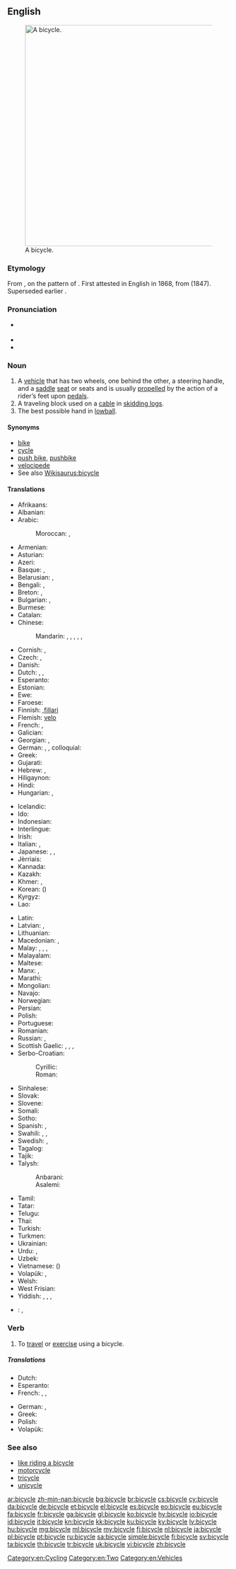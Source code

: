 ==English==
{{wikipedia}}
[[File:Bycicle diagram.svg|thumb|500px|right|A bicycle.]]

===Etymology===
From {{prefix|bi|gloss1=two|sort=cycle}} {{etyl|grc|en}} {{term|κύκλος||circle, wheel|tr=kuklos|lang=grc|sc=polytonic}}, on the pattern of {{term|tricycle|lang=en}}. First attested in English in 1868, from {{etyl|fr|en}} {{term|bicyclette|lang=fr}} (1847). Superseded earlier {{term|velocipede|lang=en}}.

===Pronunciation===
* {{a|US}} {{IPA|[ˈbɑɪ.sɪ.kl̩]}}
* {{audio|en-us-bicycle.ogg|Audio (US)}}
* {{audio|En-uk-a bicycle.ogg|Audio (UK)}}

===Noun===
{{en-noun}}

# A [[vehicle]] that has two wheels, one behind the other, a steering handle, and a [[saddle]] [[seat]] or seats and is usually [[propel]]led by the action of a rider’s feet upon [[pedal]]s.
# A traveling block used on a [[cable]] in [[skidding logs]].
# The best possible hand in [[lowball]].

====Synonyms====
* [[bike]] {{qualifier|colloquial}}
* [[cycle]]
* [[push bike]], [[pushbike]]
* [[velocipede]]
* See also [[Wikisaurus:bicycle]]

====Translations====
{{trans-top|vehicle}}
* Afrikaans: {{t-|af|fiets}}
* Albanian: {{t+|sq|biçikletë|f}}
* Arabic: {{t+|ar|دراجة|f|tr=darrāja}}
*: Moroccan: {{tø|ary|بشكليت|tr=bešklīt}}, {{tø|ary|بشكليطة|tr=bišklīṭa|sc=Arab}}
* Armenian: {{t-|hy|հեծանիվ|tr=heçaniv}}
* Asturian: {{t-|ast|bicicleta|f}}
* Azeri: {{t+|az|velosiped}}
* Basque: {{t+|eu|txirrindu}}, {{t+|eu|bizikleta}}
* Belarusian: {{t-|be|ровар|m|tr=róvar}}, {{t-|be|веласіпед|m|tr=vjelasipjéd|sc=Cyrl}}
* Bengali: {{t-|bn|বাইসাইকেল|tr=ba'isa'ikel|sc=Beng}}, {{t-|bn|সাইকেল|tr=sa'ikel|sc=Beng}}
* Breton: {{t-|br|bisiklet|m}}, {{t+|br|marc'h-houarn|m}}
* Bulgarian: {{t+|bg|колело|n|tr=koleló}}, {{t+|bg|велосипед|m|tr=velosipéd}}
* Burmese: {{t+|my|စက်ဘီး|tr=se' bein:|sc=Mymr}}
* Catalan: {{t+|ca|bicicleta|f}}
* Chinese:
*: Mandarin: {{t|cmn|自行車|sc=Hani}}, {{t+|cmn|自行车|tr=zìxíngchē|sc=Hani}}, {{t|cmn|腳踏車|sc=Hani}}, {{t+|cmn|脚踏车|tr=jiǎotàchē|sc=Hani}} {{qualifier|Taiwan}}, {{t|cmn|單車|sc=Hani}}, {{t|cmn|单车|tr=dānchē|sc=Hani}} {{qualifier|regional}}
* Cornish: {{t-|kw|deuros}}, {{t-|kw|dewros}}
* Czech: {{t+|cs|kolo|n}}, {{t-|cs|jizdní kolo|n}}
* Danish: {{t+|da|cykel|c}}
* Dutch: {{t+|nl|fiets|m}}, {{t+|nl|cyclo-}} {{qualifier|only used in compounds}}, {{t+|nl|rijwiel|n}} {{qualifier|usually a bicycle}}
* Esperanto: {{t-|eo|biciklo}}
* Estonian: {{t+|et|jalgratas}}
* Ewe: {{tø|ee|gasɔ}}
* Faroese: {{t+|fo|súkkla|f}}
* Finnish: {{t+|fi|polkupyörä}},[[fillari]]
* Flemish: [[velo]] {{g|m}}
* French: {{t+|fr|vélo|m}}, {{t+|fr|bicyclette|f}}
* Galician: {{t+|gl|bicicleta|f}}
* Georgian: {{t-|ka|ველოსიპედი|tr=velosipedi|sc=Geor}}, {{t-|ka|ველო|tr=velo|sc=Geor}} {{qualifier|colloquial}}
* German: {{t+|de|Fahrrad|n}}, {{t+|de|Velo|n}} {{qualifier|Switzerland}}, colloquial: {{t+|de|Drahtesel|m}}
* Greek: {{t+|el|ποδήλατο|n|tr=podílato}}
* Gujarati: {{t-|gu|સાઇકલ|tr=sā'ikal|sc=Gujr}}
* Hebrew: {{t+|he|אופניים|alt=אוֹפַנַּיִם|m-p|tr=ofanáyim}}, {{t-|he|זוג אופניים|m|alt=זוּג אוֹפַנַּיִם|tr=zug ofanáyim}}
* Hiligaynon: {{tø|hil|bisikleta}}
* Hindi: {{t+|hi|साइकिल|f|tr=sā'ikil}}
* Hungarian: {{t+|hu|kerékpár}}, 
{{t+|hu|bicikli}}
* Icelandic: {{t+|is|reiðhjól|n}}
* Ido: {{t+|io|biciklo}}
* Indonesian: {{t+|id|sepeda}}
* Interlingue: {{t-|ie|bicicle}}
* Irish: {{t+|ga|rothar|m}}
* Italian: {{t+|it|bicicletta|f}}, {{t+|it|bici|f}} {{qualifier|informal}}
* Japanese: {{t+|ja|自転車|tr=じてんしゃ, jitensha}}, {{qualifier|colloquial}} {{t-|ja|チャリンコ|tr=charinko}}, {{qualifier|abbreviation}} {{t-|ja|チャリ|tr=chari}}
* Jèrriais: {{tø|roa-jer|bike|f}}
* Kannada: {{t+|kn|ಸೈಕಲ್|tr=saikal|sc=Knda}}
* Kazakh: {{t|kk|велосипед|tr=velosïped|sc=Cyrl}}
* Khmer: {{t+|km|កង់|tr=gong|sc=Khmr}}, {{t-|km|រទេះកង់|tr=radtayh gong|sc=Khmr}}
* Korean: {{t+|ko|자전거|tr=jajeongeo|sc=Hang}} ({{t+|ko|自轉車|sc=Kore}})
* Kyrgyz: {{t-|ky|велосипед|tr=velosiped|sc=Cyrl}}
* Lao: {{t+|lo|ລົດຖີບ|tr=lot thīp|sc=Laoo}}
{{trans-mid}}
* Latin: {{t-|la|birota|f}}
* Latvian: {{t-|lv|velosipēds}}, {{t+|lv|divritenis}}
* Lithuanian: {{t-|lt|dviratis|m}}
* Macedonian: {{t-|mk|велосипед|m|tr=velosipéd}}, {{qualifier|colloquial}} {{t-|mk|точак|m|tr=tóčak}}
* Malay: {{t+|ms|basikal}}, {{t-|ms|kereta angin}}, {{t-|ms|sepeda}}, {{t-|ms|pit}}
* Malayalam: {{t+|ml|സൈക്കിൾ|tr=saikkiḷ|sc=Mlym}}
* Maltese: {{t+|mt|rota}}
* Manx: {{t-|gv|daachiarkyl}}, {{t-|gv|daawheeyl}}
* Marathi: {{t-|mr|सायकल|tr=saykal|sc=Deva}}
* Mongolian: {{t+|mn|унадаг дугуй|tr=unadag duguj|sc=Cyrl}}
* Navajo: {{tø|nv|dziʼizí}}
* Norwegian: {{t+|no|sykkel|m}}
* Persian: {{t+|fa|دوچرخه|tr=do-čarxe}}
* Polish: {{t+|pl|rower|m}}
* Portuguese: {{t+|pt|bicicleta|f}}
* Romanian: {{t+|ro|bicicletă|f}}
* Russian: {{t+|ru|велосипед|m|tr=velosipéd}}, {{t+|ru|велик|m|tr=vélik|sc=Cyrl}} {{qualifier|colloquial}}
* Scottish Gaelic: {{t-|gd|baidhsagal|m}}, {{t-|gd|rothair|m}}, {{t-|gd|rothar dà-chuibhleach|m}}, {{qualifier|colloquial}} {{t-|gd|baic|m}}
* Serbo-Croatian:
*: Cyrillic: {{t-|sh|бицикл|m}}
*: Roman: {{t-|sh|bicikl|m}}
* Sinhalese: {{t-|si|බයිසිකලය|tr=baisikalaya|sc=Sinh}}
* Slovak: {{t-|sk|bicykel|m}}
* Slovene: {{t+|sl|kolo|n}}
* Somali: {{t-|so|baskiil|m}}
* Sotho: {{t+|st|baesekele}}
* Spanish: {{t+|es|bicicleta|f}}, {{t+|es|bici|f}} {{qualifier|informal}}
* Swahili: {{t-|sw|baisikeli|c9|c10}}, {{t+|sw|baiskeli}}, {{t-|sw|baiskili}}
* Swedish: {{t+|sv|cykel|c}}, {{t+|sv|tvåhjuling|c}}
* Tagalog: {{t-|tl|bisikleta}}
* Tajik: {{t-|tg|дучарха|tr=dučarxa|sc=Cyrl}}
* Talysh:
*: Anbarani: {{tø|tly|دؤچرخه|tr=dücarxa}}
*: Asalemi: {{tø|tly|دوچرخه|tr=ducarxa|sc=fa-Arab}}
* Tamil: {{t+|ta|மிதிவண்டி|tr=mitivaṇṭi|sc=Taml}}
* Tatar: {{t-|tt|велосипед|tr=velosiped|sc=Cyrl}}
* Telugu: {{t+|te|సైకిలు|tr=saikilu}}
* Thai: {{t-|th|จักรยาน|tr=jàk-grà-yaan}}
* Turkish: {{t+|tr|bisiklet}}
* Turkmen: {{t-|tk|welosiped}}
* Ukrainian: {{t-|uk|велосипед|m|tr=velosypéd}}
* Urdu: {{t-|ur|سائیکل|f|tr=sā'ikil}}, {{t-|ur|بائیسکل|f|tr=bā'īsikal}}
* Uzbek: {{t-|uz|velosiped}}
* Vietnamese: {{t+|vi|xe đạp}} ({{t-|vi|車踏}})
* Volapük: {{t+|vo|saikul}}, {{qualifier|obsolete}} {{t-|vo|telaluib}}
* Welsh: {{t+|cy|beic|m}}
* West Frisian: {{t+|fy|fyts}}
* Yiddish: {{t-|yi|ביציקל|m|tr=bitsíkl}}, {{t-|yi|ראָווער|m|tr=róver}}, {{t-|yi|וועלאָסיפּעד|m|tr=velosipéd}}, {{t-|yi|ביציקלעט|m|tr=bitsiklét}}
{{trans-bottom}}

{{checktrans-top}}
* {{ttbc|nl}}: {{t+|nl|cyclo-}} {{qualifier|only used in compounds}}, {{t+|nl|rijwiel|n}} {{qualifier|usually a bicycle}}
{{trans-mid}}
{{trans-bottom}}

===Verb===
{{en-verb|bicycl|es}}

# To [[travel]] or [[exercise]] using a bicycle.

=====Translations=====
{{trans-top|to bicycle}}
* Dutch: {{t+|nl|fietsen}}
* Esperanto: {{t-|eo|bicikli}}
* French: {{t-|fr|faire du vélo}}, {{t-|fr|faire de la bicyclette}}, {{t-|fr|rouler à vélo}}
{{trans-mid}}
* German: {{t+|de|Rad fahren}}, {{qualifier|colloquial}} {{t+|de|radeln}}
* Greek: {{t+|el|ποδηλατώ|sc=Grek}}
* Polish: {{t+|pl|rower|m}}
* Volapük: {{t+|vo|saikulön}}
{{trans-bottom}}

===See also===
* [[like riding a bicycle]]
* [[motorcycle]]
* [[tricycle]]
* [[unicycle]]

[[Category:en:Cycling]]
[[Category:en:Two]]
[[Category:en:Vehicles]]

[[ar:bicycle]]
[[zh-min-nan:bicycle]]
[[bg:bicycle]]
[[br:bicycle]]
[[cs:bicycle]]
[[cy:bicycle]]
[[da:bicycle]]
[[de:bicycle]]
[[et:bicycle]]
[[el:bicycle]]
[[es:bicycle]]
[[eo:bicycle]]
[[eu:bicycle]]
[[fa:bicycle]]
[[fr:bicycle]]
[[ga:bicycle]]
[[gl:bicycle]]
[[ko:bicycle]]
[[hy:bicycle]]
[[io:bicycle]]
[[id:bicycle]]
[[it:bicycle]]
[[kn:bicycle]]
[[kk:bicycle]]
[[ku:bicycle]]
[[ky:bicycle]]
[[lv:bicycle]]
[[hu:bicycle]]
[[mg:bicycle]]
[[ml:bicycle]]
[[my:bicycle]]
[[fj:bicycle]]
[[nl:bicycle]]
[[ja:bicycle]]
[[pl:bicycle]]
[[pt:bicycle]]
[[ru:bicycle]]
[[sa:bicycle]]
[[simple:bicycle]]
[[fi:bicycle]]
[[sv:bicycle]]
[[ta:bicycle]]
[[th:bicycle]]
[[tr:bicycle]]
[[uk:bicycle]]
[[vi:bicycle]]
[[zh:bicycle]]